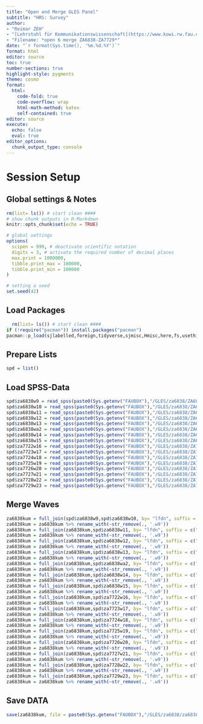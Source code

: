 ```yaml
---
title: "Open and Merge GLES Panel"
subtitle: "HRS: Survey"
author:
- "Reimar ZEH"
- "[Lehrstuhl für Kommunikationswissenschaft](https://www.kowi.rw.fau.de)"
- "Filename: *open 6 merge ZA6838-ZA7729*"
date: "`r format(Sys.time(), '%m.%d.%Y')`"
format: html
editor: source
toc: true
number-sections: true
highlight-style: pygments
theme: cosmo
format:
  html: 
    code-fold: true
    code-overflow: wrap
    html-math-method: katex
    self-contained: true
editor: source
execute: 
  echo: false
  eval: true
editor_options: 
  chunk_output_type: console
---
```


# Session Setup

## Global settings & Notes

```r
rm(list= ls()) # start clean ####
# show chunk outputs in R-Markdown
knitr::opts_chunk$set(echo = TRUE)

# global settings
options(
  scipen = 999, # deactivate scientific notation
  digits = 3, # activate the required number of decimal places
  max.print = 1000000,
  tibble.print_max = 100000,
  tibble.print_min = 100000
)

# setting a seed
set.seed(42)
```

## Load Packages

```r
  rm(list= ls()) # start clean ####
if (!require("pacman")) install.packages("pacman")
pacman::p_load(sjlabelled,foreign,tidyverse,sjmisc,Hmisc,here,fs,usethis,labelled,janitor)
```

## Prepare Lists

```r
spd = list()
```

## Load SPSS-Data

```r
spd$za6838w9 = read_spss(paste0(Sys.getenv("FAUBOX"),"/GLES/za6838/ZA6838_w1to9_sA_v5-0-0.sav"),drop.labels = T)
spd$za6838w10 = read_spss(paste0(Sys.getenv("FAUBOX"),"/GLES/za6838/ZA6838_w10_sA_v5-0-0.sav"),drop.labels = T)
spd$za6838w11 = read_spss(paste0(Sys.getenv("FAUBOX"),"/GLES/za6838/ZA6838_w11_sA_v5-0-0.sav"),drop.labels = T)
spd$za6838w12 = read_spss(paste0(Sys.getenv("FAUBOX"),"/GLES/za6838/ZA6838_w12_sA_v5-0-0.sav"),drop.labels = T)
spd$za6838w13 = read_spss(paste0(Sys.getenv("FAUBOX"),"/GLES/za6838/ZA6838_w13_sA_v5-0-0.sav"),drop.labels = T)
spd$za6838wa2 = read_spss(paste0(Sys.getenv("FAUBOX"),"/GLES/za6838/ZA6838_wa2_sA_v5-0-0.sav"),drop.labels = T)
spd$za6838w14 = read_spss(paste0(Sys.getenv("FAUBOX"),"/GLES/za6838/ZA6838_w14_sA_v5-0-0.sav"),drop.labels = T)
spd$za6838w15 = read_spss(paste0(Sys.getenv("FAUBOX"),"/GLES/za6838/ZA6838_w15_sA_v5-0-0.sav"),drop.labels = T)
spd$za7722w16 = read_spss(paste0(Sys.getenv("FAUBOX"),"/GLES/za6838/ZA7722_v2-0-0.sav"),drop.labels = T)
spd$za7723w17 = read_spss(paste0(Sys.getenv("FAUBOX"),"/GLES/za6838/ZA7723_v2-0-0.sav"),drop.labels = T)
spd$za7724w18 = read_spss(paste0(Sys.getenv("FAUBOX"),"/GLES/za6838/ZA7724_v2-0-0.sav"),drop.labels = T)
spd$za7725w19 = read_spss(paste0(Sys.getenv("FAUBOX"),"/GLES/za6838/ZA7725_v1-0-0.sav"),drop.labels = T)
spd$za7726w20 = read_spss(paste0(Sys.getenv("FAUBOX"),"/GLES/za6838/ZA7726_v2-0-0.sav"),drop.labels = T)
spd$za7727w21 = read_spss(paste0(Sys.getenv("FAUBOX"),"/GLES/za6838/ZA7727_v1-0-0.sav"),drop.labels = T)
spd$za7728w22 = read_spss(paste0(Sys.getenv("FAUBOX"),"/GLES/za6838/ZA7728_v1-0-0.sav"),drop.labels = T)
spd$za7729w23 = read_spss(paste0(Sys.getenv("FAUBOX"),"/GLES/za6838/ZA7729_v1-0-0.sav"),drop.labels = T)
```

## Merge Waves

```r
za6838kum = full_join(spd$za6838w9,spd$za6838w10, by= "lfdn", suffix = c(".w9", ".w10"))
za6838kum = za6838kum %>% rename_with(~str_remove(., '.w9'))
za6838kum = full_join(za6838kum,spd$za6838w11, by= "lfdn", suffix = c(".w9", ".w11"))
za6838kum = za6838kum %>% rename_with(~str_remove(., '.w9'))
za6838kum = full_join(za6838kum,spd$za6838w12, by= "lfdn", suffix = c(".w9", ".w12"))
za6838kum = za6838kum %>% rename_with(~str_remove(., '.w9'))
za6838kum = full_join(za6838kum,spd$za6838w13, by= "lfdn", suffix = c(".w9", ".w13"))
za6838kum = za6838kum %>% rename_with(~str_remove(., '.w9'))
za6838kum = full_join(za6838kum,spd$za6838wa2, by= "lfdn", suffix = c(".w9", ".wa2"))
za6838kum = za6838kum %>% rename_with(~str_remove(., '.w9'))
za6838kum = full_join(za6838kum,spd$za6838w14, by= "lfdn", suffix = c(".w9", ".w14"))
za6838kum = za6838kum %>% rename_with(~str_remove(., '.w9'))
za6838kum = full_join(za6838kum,spd$za6838w15, by= "lfdn", suffix = c(".w9", ".w15"))
za6838kum = za6838kum %>% rename_with(~str_remove(., '.w9'))
za6838kum = full_join(za6838kum,spd$za7722w16, by= "lfdn", suffix = c(".w9", ".w16"))
za6838kum = za6838kum %>% rename_with(~str_remove(., '.w9'))
za6838kum = full_join(za6838kum,spd$za7723w17, by= "lfdn", suffix = c(".w9", ".w17"))
za6838kum = za6838kum %>% rename_with(~str_remove(., '.w9'))
za6838kum = full_join(za6838kum,spd$za7724w18, by= "lfdn", suffix = c(".w9", ".w18"))
za6838kum = za6838kum %>% rename_with(~str_remove(., '.w9'))
za6838kum = full_join(za6838kum,spd$za7725w19, by= "lfdn", suffix = c(".w9", ".w19"))
za6838kum = za6838kum %>% rename_with(~str_remove(., '.w9'))
za6838kum = full_join(za6838kum,spd$za7726w20, by= "lfdn", suffix = c(".w9", ".w20"))
za6838kum = za6838kum %>% rename_with(~str_remove(., '.w9'))
za6838kum = full_join(za6838kum,spd$za7727w21, by= "lfdn", suffix = c(".w9", ".w21"))
za6838kum = za6838kum %>% rename_with(~str_remove(., '.w9'))
za6838kum = full_join(za6838kum,spd$za7728w22, by= "lfdn", suffix = c(".w9", ".w22"))
za6838kum = za6838kum %>% rename_with(~str_remove(., '.w9'))
za6838kum = full_join(za6838kum,spd$za7729w23, by= "lfdn", suffix = c(".w9", ".w23"))
za6838kum = za6838kum %>% rename_with(~str_remove(., '.w9'))
```

## Save DATA

```r
save(za6838kum, file = paste0(Sys.getenv("FAUBOX"),"/GLES/za6838/za6838_7729.Rda"))
```
